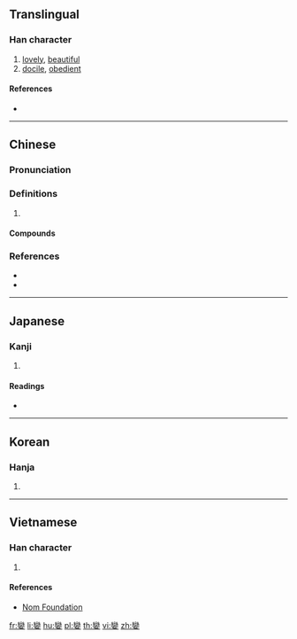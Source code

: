 {{also|娈}}
==Translingual==

===Han character===
{{Han char|rn=38|rad=女|as=19|sn=22|canj=VFV|four=22401|ids=⿱䜌女}}

# [[lovely]], [[beautiful]]
# [[docile]], [[obedient]]

====References====
* {{Han ref|kx=0274.230|dkj=06912|dj=0542.410|hdz=21091.080|uh=5B4C|ud=23372|bh=F6DC|bd=63196}}

----

==Chinese==
{{zh-forms|s=娈}}

===Pronunciation===
{{zh-pron
|m=孌
|c=lyun5,lyun2
|mc=y
|oc=y
|cat=
}}

===Definitions===
{{zh-hanzi}}

# {{rfdef|zh}}

====Compounds====
{{zh-der|婉孌|孌童|蕃孌}}

===References===
* {{R:twedu|B00729}}
* {{R:yue:Hanzi}}

----

==Japanese==

===Kanji===
{{ja-kanji|grade=|rs=女19}}

# {{defn|lang=ja|sort=女19}}

====Readings====
* {{ja-readings|on=[[れん]] (ren), [[らん]] (ran), [[ばん]] (ban), [[まん]] (man)|kun=[[したう]] (shitau), [[すなお]] (sunao), [[みめよい]] (mimeyoi)}}

----

==Korean==

===Hanja===
{{ko-hanja|hangeul=련|rv=ryeon|mr=ryŏn}}

# {{defn|lang=ko|sort=女19}}

----

==Vietnamese==

===Han character===
{{vi-readings|rs=女19|hanviet=luyến}}

# {{defn|lang=vi|sort=女19}}

====References====
* [http://nomfoundation.org/common/nom_details.php?codepoint=5b4c Nom Foundation]

[[fr:孌]]
[[li:孌]]
[[hu:孌]]
[[pl:孌]]
[[th:孌]]
[[vi:孌]]
[[zh:孌]]